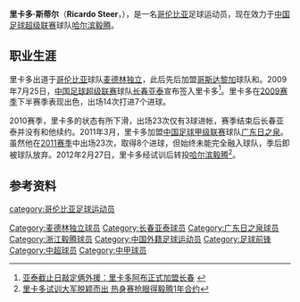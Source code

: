 {{Infobox Football biography |
  playername = 里卡多·斯蒂尔|
  image = |
  fullname = Eder Ricardo Steer Lara |
  englishfullname = Ricardo Steer |
  nickname =  |
  dateofbirth = {{birth date and age|1982|6|8}} |
  cityofbirth = [[巴耶杜帕尔|巴耶杜帕尔]] |
  countryofbirth = {{COL}}|
  height =  {{height|m=1.83}}|
  currentclub  = [[哈尔滨毅腾足球俱乐部|哈尔滨毅腾]] |
  clubnumber = 23 |
  position = [[前锋_(足球)|前锋]]|
  youthyears = |
  youthclubs =  |
  years = 2005年 <br> 2005-2006年 <br> 2006-2009年 <br> 2009-2010年 <br>2011年 <br> 2012-|
  clubs =  [[麦德林独立|麦德林独立]] <br> {{tsl|en|Municipal Pérez Zeledón||泽伦顿市政}} <br> {{tsl|en|Brujas F.C.||布鲁日}} <br> [[长春亚泰足球俱乐部|长春亚泰]] <br> [[广东日之泉足球俱乐部|广东日之泉]] <br> [[哈尔滨毅腾足球俱乐部|哈尔滨毅腾]] | 
  caps(goals) = {{0}}? {{0}}(?) <br> {{0}}? {{0}}(?) <br> {{0}}? {{0}}(?) <br> 41 (10) <br> 23 {{0}}(8) <br> 55 (21) |
  nationalyears =|
  nationalteam = |
  nationalcaps(goals) = |
  pcupdate = 2013-11-3|
  ntupdate = |
}}

'''里卡多·斯蒂尔'''（'''Ricardo Steer'''，{{bd|1982年|6月8日|||S}}），是一名[[哥伦比亚|哥伦比亚]]足球运动员，现在效力于[[中国足球超级联赛|中国足球超级联赛]]球队[[哈尔滨毅腾足球俱乐部|哈尔滨毅腾]]。

==职业生涯==
里卡多出道于[[哥伦比亚|哥伦比亚]]球队[[麦德林独立|麦德林独立]]，此后先后加盟[[哥斯达黎加|哥斯达黎加]]球队{{tsl|en|Municipal Pérez Zeledón||泽伦顿市政}}和{{tsl|en|Brujas F.C.||布鲁日}}。2009年7月25日，[[中国足球超级联赛|中国足球超级联赛]]球队[[长春亚泰足球俱乐部|长春亚泰]]宣布签入里卡多<ref>[http://cnsoccer.titan24.com/2009-07-25/40350.html 亚泰截止日敲定俩外援：里卡多阿布正式加盟长春] {{webarchive|url=https://web.archive.org/web/20090807025107/http://cnsoccer.titan24.com/2009-07-25/40350.html |date=2009-08-07 }}</ref>。里卡多在[[2009年中国足球超级联赛|2009赛季]]下半赛季表现出色，出场14次打进7个进球。

2010赛季，里卡多的状态有所下滑，出场23次仅有3球进帐，赛季结束后长春亚泰并没有和他续约。2011年3月，里卡多加盟[[中国足球甲级联赛|中国足球甲级联赛]]球队[[广东日之泉足球俱乐部|广东日之泉]]。虽然他在[[2011年中国足球甲级联赛|2011赛季]]中出场23次，取得8个进球，但始终未能完全融入球队，季后即被球队放弃。2012年2月27日，里卡多经试训后转投[[哈尔滨毅腾足球俱乐部|哈尔滨毅腾]]<ref>[http://sports.sina.com.cn/b/2012-02-27/23305960368.shtml 里卡多试训大军脱颖而出 热身赛抢眼得毅腾1年合约]</ref>。

==参考资料==
{{reflist}}

{{2011年中甲分类名单日之泉}}
{{2012年中甲分类名单毅腾}}
{{2013年中甲分类名单毅腾}}
{{2014年中超分类名单哈尔滨}}
{{2015年中甲分类名单哈尔滨}}
{{2016年中甲分类名单浙江毅腾}}

{{DEFAULTSORT:Steer, Ricardo}}
[[category:哥伦比亚足球运动员|category:哥伦比亚足球运动员]]
[[Category:麦德林独立球员|Category:麦德林独立球员]]
[[Category:长春亚泰球员|Category:长春亚泰球员]]
[[Category:广东日之泉球员|Category:广东日之泉球员]]
[[Category:浙江毅腾球员|Category:浙江毅腾球员]]
[[Category:中国外籍足球运动员|Category:中国外籍足球运动员]]
[[Category:足球前锋|Category:足球前锋]]
[[Category:中超球员|Category:中超球员]]
[[Category:中甲球员|Category:中甲球员]]